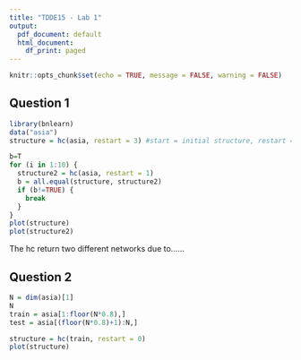 ```yaml
---
title: "TDDE15 - Lab 1"
output:
  pdf_document: default
  html_document:
    df_print: paged
---
```


```r
knitr::opts_chunk$set(echo = TRUE, message = FALSE, warning = FALSE)
```

## Question 1
```r
library(bnlearn)
data("asia")
structure = hc(asia, restart = 3) #start = initial structure, restart = random restarts, score = score, equvivilent sample size.

b=T
for (i in 1:10) {
  structure2 = hc(asia, restart = 1)
  b = all.equal(structure, structure2)
  if (b!=TRUE) {
    break
  } 
}
plot(structure)
plot(structure2)

```
The hc return two different networks due to......

## Question 2
```r
N = dim(asia)[1]
N
train = asia[1:floor(N*0.8),]
test = asia[(floor(N*0.8)+1):N,]

structure = hc(train, restart = 0)
plot(structure)


```